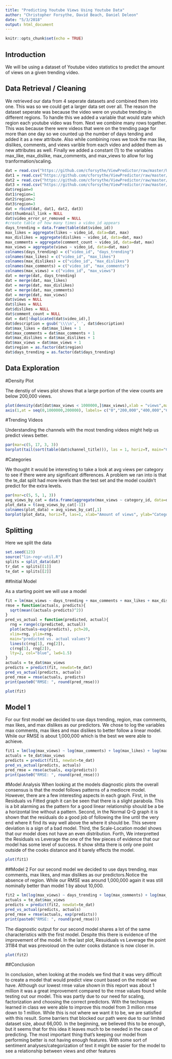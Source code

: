 ```yaml
---
title: "Predicting Youtube Views Using Youtube Data"
author: "Christopher Forsythe, David Beach, Daniel Deleon"
date: "5/3/2018"
output: html_document
---
```


```r
knitr::opts_chunk$set(echo = TRUE)
```

## Introduction

We will be using a dataset of Youtube video statistics to predict the amount of views on a given trending video.

## Data Retrieval / Cleaning 

We retrieved our data from 4 seperate datasets and combined them into one. This was so we could get a larger data set over all. The reason the dataset seperate was because the video were on youtube trending in different regions. To handle this we added a variable that would state which region each youtube video was from. Next we combine many rows together. This was because there were videos that were on the trending page for more than one day so we counted up the number of days tending and added it as a new attribute. Also while combining rows we took the max like, dislikes, comments, and views varible from each video and added them as new attributes as well. Finally we added a constant (1) to the variables max_like, max_dislike, max_comments, and max_views to allow for log tranformation/scaling. 
```r
dat = read.csv("https://github.com/cforsythe/ViewPredictor/raw/master/USvideos.csv")
dat1 = read.csv("https://github.com/cforsythe/ViewPredictor/raw/master/CAvideos.csv")
dat2 = read.csv("https://github.com/cforsythe/ViewPredictor/raw/master/FRvideos.csv")
dat3 = read.csv("https://github.com/cforsythe/ViewPredictor/raw/master/DEvideos.csv")
dat$region=0
dat1$region=1
dat2$region=2
dat3$region=3
dat = rbind(dat, dat1, dat2, dat3)
dat$thumbnail_link = NULL
dat$video_error_or_removed = NULL 
#create table of how many times a video_id appears
days_trending = data.frame(table(dat$video_id))
max_likes = aggregate(likes ~ video_id, data=dat, max)
max_dislikes = aggregate(dislikes ~ video_id, data=dat, max)
max_comments = aggregate(comment_count ~ video_id, data=dat, max)
max_views = aggregate(views ~ video_id, data=dat, max)
colnames(days_trending) = c("video_id", "days_trending")
colnames(max_likes) = c("video_id", "max_likes")
colnames(max_dislikes) = c("video_id", "max_dislikes")
colnames(max_comments) = c("video_id", "max_comments")
colnames(max_views) = c("video_id", "max_views")
dat = merge(dat, days_trending)
dat = merge(dat, max_likes)
dat = merge(dat, max_dislikes)
dat = merge(dat, max_comments)
dat = merge(dat, max_views)
dat$views = NULL
dat$likes = NULL
dat$dislikes = NULL
dat$comment_count = NULL
dat = dat[!duplicated(dat$video_id),]
dat$description = gsub('\\\\n',' ', dat$description)
dat$max_likes = dat$max_likes + 1
dat$max_comments = dat$max_comments + 1
dat$max_dislikes = dat$max_dislikes + 1
dat$max_views = dat$max_views + 1
dat$region = as.factor(dat$region)
dat$days_trending = as.factor(dat$days_trending)
```
## Data Exploration

#Density Plot

The denstiy of views plot shows that a large portion of the view counts are below 200,000 views.

```r
plot(density(dat[dat$max_views < 1000000,]$max_views),xlab = "views",main = "Density of Views under 1 Million",xaxt = "n")
axis(1,at = seq(0,1000000,200000), labels= c("0","200,000","400,000","600,000","800,000","1,000,000"))
```
#Trending Videos

Understanding the channels with the most trending videos might help us predict views better.

```r
par(mar=c(5, 17, 3, 3))
barplot(tail(sort(table(dat$channel_title))), las = 1, horiz=T, main="Channels with most trending videos", xlab="Number of trending videos", col="red")
```

#Categories

We thought it would be interesting to take a look at avg views per category to see if there were any significant differences. A problem we ran into is that the te_dat split had more levels than the test set and the model couldn't predict for the extra levels.

```r
par(mar=c(5, 5, 1, 3))
avg_views_by_cat = data.frame(aggregate(max_views ~ category_id, data=dat, mean))
plot_data = t(avg_views_by_cat[-1])
colnames(plot_data) = avg_views_by_cat[,1]
barplot(plot_data, horiz=T, las=1, xlab="Amount of views", ylab="Category", main="Avg views by category")
```
## Splitting

Here we split the data

```r
set.seed(123)
source("lin-regr-util.R")
splits = split_data(dat)
tr_dat = splits[[1]]
te_dat = splits[[2]]

```

##Initial Model

As a starting point we will use a model

```r
fit = lm(max_views ~ days_trending + max_comments + max_likes + max_dislikes, dat=tr_dat)
rmse = function(actuals, predicts){
  sqrt(mean((actuals-predicts)^2))
}
pred_vs_actual = function(predicted, actual){
  rng = range(c(predicted, actual))
  plot(actuals~exp(predicts), pch=20,
  xlim=rng, ylim=rng, 
  main="predicted vs. actual values")
  lines(c(rng[1], rng[2]),
  c(rng[1], rng[2]),
  lty=2, col="blue", lwd=1.5)
}
actuals = te_dat$max_views
predicts = predict(fit, newdat=te_dat)
pred_vs_actual(predicts, actuals)
pred_rmse = rmse(actuals, predicts)
print(paste0("RMSE: ", round(pred_rmse)))
```

```r
plot(fit)
```


## Model 1
For our first  model we decided to use days trending, region, max comments, max likes, and max dislikes as our predictors. We chose to log the variables max comments, max likes and max dislikes to better follow a linear model. While our RMSE is about 1,000,000 which is the best we were able to achieve. 

```r

fit1 = lm(log(max_views) ~ log(max_comments) + log(max_likes) + log(max_dislikes) + region + days_trending , dat=tr_dat)
actuals = te_dat$max_views
predicts = predict(fit1, newdat=te_dat)
pred_vs_actual(predicts, actuals)
pred_rmse = rmse(actuals, exp(predicts))
print(paste0("RMSE: ", round(pred_rmse)))
```

#Model Analysis
When looking at the models diagnostic plots the overall consensus is that the model follows patterns of a mediocre model. However, there are a few interesting aspects in each graph. First, in the Residuals vs Fitted graph it can be seen that there is a slight parabola. This is a bit alarming as the pattern for a good linear relationship should be a be a horizontal line without a pattern. Second, in the Normal Q-Q graph it is shown that the residuals do a good job of following the line until the very end where it find its way well above the where it should be. This severe deviation is a sign of a bad model. Third, the Scale-Location model shows that our model does not have an even distribution. Forth, We interpretted the Residuals vs Leverage the one of the few pieces of evidence that our model has some level of success. It show shtta there is only one point outside of the cooks distance and it barely effects the model. 
```r

plot(fit1)
```

##Model 2
For our second  model we decided to use days trending, max comments, max likes, and max dislikes as our predictors.Notice the absence of region. While our RMSE was around 1,000,000 again it was still nominally better than model 1 by about 10,000. 

```r
fit2 = lm(log(max_views) ~ days_trending + log(max_comments) + log(max_likes) + log(max_dislikes), dat=tr_dat)
actuals = te_dat$max_views
predicts = predict(fit2, newdat=te_dat)
pred_vs_actual(predicts, actuals)
pred_rmse = rmse(actuals, exp(predicts))
print(paste0("RMSE: ", round(pred_rmse)))
```

The diagnostic output for our second model shares a lot of the same characteristics with the first model. Despite this there is evidence of the improvement of the model. In the last plot, Resuiduals vs Leverage the point 31184 that was prevoioud on the outer cooks distance is now closer in.   

```r
plot(fit2)
```


##Conclusion

In conclusion, when looking at the models we find that it was very difficult to create a model that would predict view count based on the model we have. Although our lowest rmse value shown in this report was about 1 million it was a great improvement compared to the rmse values found while testing out our model. This was partly due to our need for scaling, factorization and choosing the correct predictors. With the techniques learned in class we were able to improve this model from 3 million rmse down to 1 million. While this is not where we want it to be, we are satisfied with this result. Some barriers that blocked our path were due to our limited dataset size, about 66,000. In the beginning, we believed this to be enough, but it seems that for this idea it leaves much to be needed in the case of predicting. The most important thing that's keeping our model from performing better is not having enough features. With some sort of sentiment analyses/categorization of text it might be easier for the model to see a relationship between views and other features



